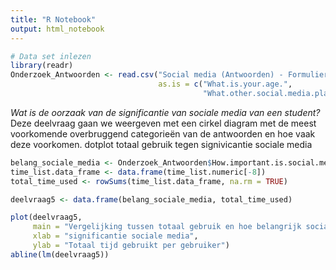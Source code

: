 ```yaml
---
title: "R Notebook"
output: html_notebook
---
```


```r
# Data set inlezen
library(readr)
Onderzoek_Antwoorden <- read.csv("Social media (Antwoorden) - Formulierreacties 1.csv", 
                                 as.is = c("What.is.your.age.", 
                                           "What.other.social.media.platforms.do.you.use."))
```

*Wat is de oorzaak van de significantie van sociale media van een student?*  
Deze deelvraag gaan we weergeven met een cirkel diagram met de meest voorkomende overbruggend categorieën van de antwoorden en hoe vaak deze voorkomen.  dotplot totaal gebruik tegen signivicantie sociale media

```r
belang_sociale_media <- Onderzoek_Antwoorden$How.important.is.social.media.for.you.
time_list.data_frame <- data.frame(time_list.numeric[-8])
total_time_used <- rowSums(time_list.data_frame, na.rm = TRUE)

deelvraag5 <- data.frame(belang_sociale_media, total_time_used)

plot(deelvraag5,
     main = "Vergelijking tussen totaal gebruik en hoe belangrijk sociale media is",
     xlab = "significantie sociale media",
     ylab = "Totaal tijd gebruikt per gebruiker")
abline(lm(deelvraag5))
```
